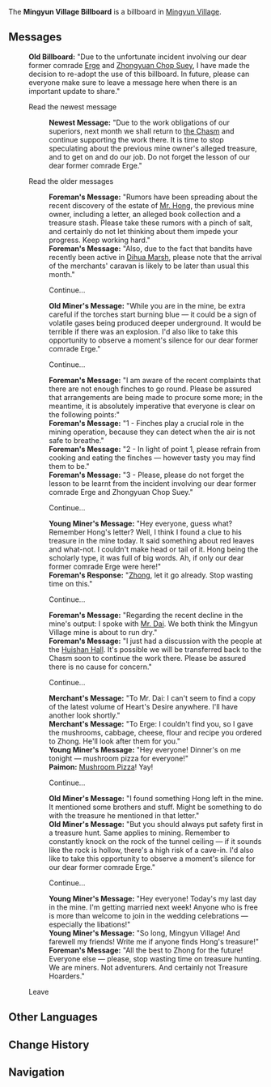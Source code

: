{{Location Infobox
|image        = <gallery>
Sign Mingyun Village Billboard.png|In-game
Sign Mingyun Village Billboard Location.png|Map
</gallery>
|type         = Point of Interest
|type2        = Bulletin Board
|region       = Liyue
|area         = Qiongji Estuary
|subarea      = Mingyun Village
}}
The '''Mingyun Village Billboard''' is a billboard in [[Mingyun Village]].

==Messages==
{{Dialogue start}}
:'''Old Billboard:''' "Due to the unfortunate incident involving our dear former comrade [[Erge]] and [[Zhongyuan Chop Suey]], I have made the decision to re-adopt the use of this billboard. In future, please can everyone make sure to leave a message here when there is an important update to share."
:{{DIcon}} Read the newest message
::'''Newest Message:''' "Due to the work obligations of our superiors, next month we shall return to [[the Chasm]] and continue supporting the work there. It is time to stop speculating about the previous mine owner's alleged treasure, and to get on and do our job. Do not forget the lesson of our dear former comrade Erge."
:{{DIcon}} Read the older messages
::'''Foreman's Message:''' "Rumors have been spreading about the recent discovery of the estate of [[Yuan Hong|Mr. Hong]], the previous mine owner, including a letter, an alleged book collection and a treasure stash. Please take these rumors with a pinch of salt, and certainly do not let thinking about them impede your progress. Keep working hard."
::'''Foreman's Message:''' "Also, due to the fact that bandits have recently been active in [[Dihua Marsh]], please note that the arrival of the merchants' caravan is likely to be later than usual this month."
::{{DIcon}} Continue...
::'''Old Miner's Message:''' "While you are in the mine, be extra careful if the torches start burning blue &mdash; it could be a sign of volatile gases being produced deeper underground. It would be terrible if there was an explosion. I'd also like to take this opportunity to observe a moment's silence for our dear former comrade Erge."
::{{DIcon}} Continue...
::'''Foreman's Message:''' "I am aware of the recent complaints that there are not enough finches to go round. Please be assured that arrangements are being made to procure some more; in the meantime, it is absolutely imperative that everyone is clear on the following points:"
::'''Foreman's Message:''' "1 - Finches play a crucial role in the mining operation, because they can detect when the air is not safe to breathe."
::'''Foreman's Message:''' "2 - In light of point 1, please refrain from cooking and eating the finches &mdash; however tasty you may find them to be."
::'''Foreman's Message:''' "3 - Please, please do not forget the lesson to be learnt from the incident involving our dear former comrade Erge and Zhongyuan Chop Suey."
::{{DIcon}} Continue...
::'''Young Miner's Message:''' "Hey everyone, guess what? Remember Hong's letter? Well, I think I found a clue to his treasure in the mine today. It said something about red leaves and what-not. I couldn't make head or tail of it. Hong being the scholarly type, it was full of big words. Ah, if only our dear former comrade Erge were here!"
::'''Foreman's Response:''' "[[Zhong]], let it go already. Stop wasting time on this."
::{{DIcon}} Continue...
::'''Foreman's Message:''' "Regarding the recent decline in the mine's output: I spoke with [[Uncle Dai|Mr. Dai]]. We both think the Mingyun Village mine is about to run dry."
::'''Foreman's Message:''' "I just had a discussion with the people at the [[Huishan Hall]]. It's possible we will be transferred back to the Chasm soon to continue the work there. Please be assured there is no cause for concern."
::{{DIcon}} Continue...
::'''Merchant's Message:''' "To Mr. Dai: I can't seem to find a copy of the latest volume of Heart's Desire anywhere. I'll have another look shortly."
::'''Merchant's Message:''' "To Erge: I couldn't find you, so I gave the mushrooms, cabbage, cheese, flour and recipe you ordered to Zhong. He'll look after them for you."
::'''Young Miner's Message:''' "Hey everyone! Dinner's on me tonight &mdash; mushroom pizza for everyone!"
::'''Paimon:''' [[Mushroom Pizza]]! Yay!
::{{DIcon}} Continue...
::'''Old Miner's Message:''' "I found something Hong left in the mine. It mentioned some brothers and stuff. Might be something to do with the treasure he mentioned in that letter."
::'''Old Miner's Message:''' "But you should always put safety first in a treasure hunt. Same applies to mining. Remember to constantly knock on the rock of the tunnel ceiling &mdash; if it sounds like the rock is hollow, there's a high risk of a cave-in. I'd also like to take this opportunity to observe a moment's silence for our dear former comrade Erge."
::{{DIcon}} Continue...
::'''Young Miner's Message:''' "Hey everyone! Today's my last day in the mine. I'm getting married next week! Anyone who is free is more than welcome to join in the wedding celebrations &mdash; especially the libations!"
::'''Young Miner's Message:''' "So long, Mingyun Village! And farewell my friends! Write me if anyone finds Hong's treasure!"
::'''Foreman's Message:''' "All the best to Zhong for the future! Everyone else &mdash; please, stop wasting time on treasure hunting. We are miners. Not adventurers. And certainly not Treasure Hoarders."
:{{DIcon}} Leave
{{Dialogue end}}

==Other Languages==
{{Other Languages
|en      = Mingyun Village Billboard
|zhs     = 明蕴镇告示牌
|zhs_rm  = Míngyùn Zhèn Gàoshì Pái
|zht     = 明蘊鎮告示牌
|zht_rm  = Míngyùn Zhèn Gàoshì Pái
|ja      = 明蘊町掲示板
|ja_rm   = Meiun-chou Keijiban
|ko      = 명온 마을 안내판
|ko_rm   = Myeong'on Maeul Annaepan
|es      = Cartel del Pueblo Mingyun
|fr      = Panneau du Village Mingyun
|ru      = Доска объявлений
|th      = แผ่นป้ายประกาศข่าวสารหมู่บ้าน Mingyun Village
|th_rm   = 
|vi      = Bảng Cáo Thị Minh Ôn Trấn
|de      = Anzeigetafel des Mingyun-Dorfs
|id      = Papan Pesan Desa Mingyun
|pt      = Placa da Vila Mingyun
|tr      = 
|tr_tl   = 
|it      = 
|it_tl   = 
}}

==Change History==
{{Change History|1.0}}

==Navigation==
{{PoI Navbox|Liyue}}